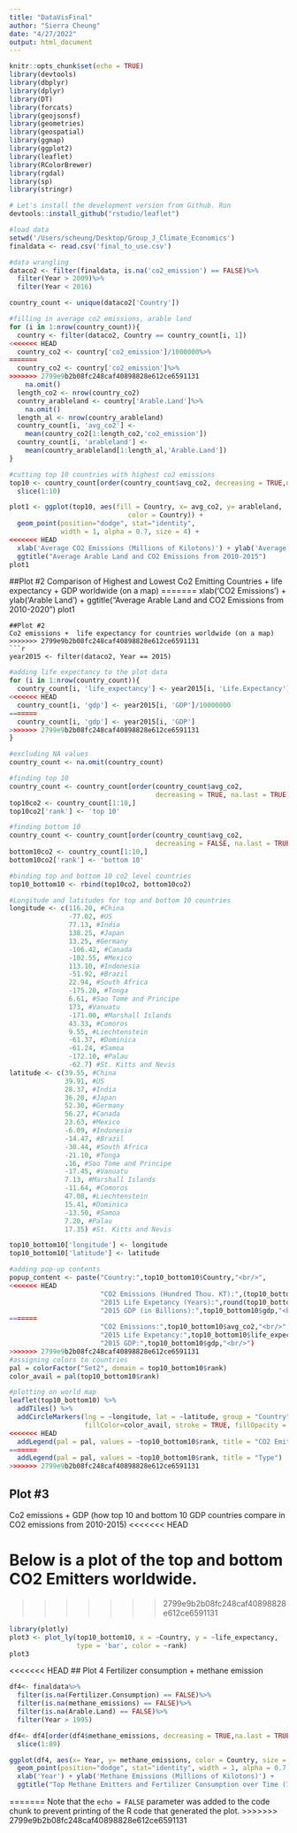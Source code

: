 ```yaml
---
title: "DataVisFinal"
author: "Sierra Cheung"
date: "4/27/2022"
output: html_document
---
```


```r
knitr::opts_chunk$set(echo = TRUE)
library(devtools)
library(dbplyr)
library(dplyr)
library(DT)
library(forcats)
library(geojsonsf)
library(geometries)
library(geospatial)
library(ggmap)
library(ggplot2)
library(leaflet)
library(RColorBrewer)
library(rgdal)
library(sp)
library(stringr)

# Let's install the development version from Github. Run
devtools::install_github("rstudio/leaflet")
```

```r
#load data
setwd('/Users/scheung/Desktop/Group_J_Climate_Economics')
finaldata <- read.csv('final_to_use.csv')
```
```r
#data wrangling
dataco2 <- filter(finaldata, is.na('co2_emission') == FALSE)%>%
  filter(Year > 2009)%>%
  filter(Year < 2016)
```

```r
country_count <- unique(dataco2['Country'])

#filling in average co2 emissions, arable land
for (i in 1:nrow(country_count)){
  country <- filter(dataco2, Country == country_count[i, 1])
<<<<<<< HEAD
  country_co2 <- country['co2_emission']/1000000%>%
=======
  country_co2 <- country['co2_emission']%>%
>>>>>>> 2799e9b2b08fc248caf40898828e612ce6591131
    na.omit()
  length_co2 <- nrow(country_co2)
  country_arableland <- country['Arable.Land']%>%
    na.omit()
  length_al <- nrow(country_arableland)
  country_count[i, 'avg_co2'] <-
    mean(country_co2[1:length_co2,'co2_emission'])
  country_count[i, 'arableland'] <- 
    mean(country_arableland[1:length_al,'Arable.Land'])
}

#cutting top 10 countries with highest co2 emissions
top10 <- country_count[order(country_count$avg_co2, decreasing = TRUE,na.last = TRUE),] %>%
  slice(1:10)
```

```r
plot1 <- ggplot(top10, aes(fill = Country, x= avg_co2, y= arableland, 
                              color = Country)) + 
  geom_point(position="dodge", stat="identity", 
             width = 1, alpha = 0.7, size = 4) +
<<<<<<< HEAD
  xlab('Average CO2 Emissions (Millions of Kilotons)') + ylab('Average Arable Land') + 
  ggtitle("Average Arable Land and CO2 Emissions from 2010-2015")
plot1
```
##Plot #2
Comparison of Highest and Lowest Co2 Emitting Countries +  life expectancy + GDP worldwide (on a map)
=======
  xlab('CO2 Emissions') + ylab('Arable Land') + 
  ggtitle("Average Arable Land and CO2 Emissions from 2010-2020")
plot1
```
##Plot #2
Co2 emissions +  life expectancy for countries worldwide (on a map)
>>>>>>> 2799e9b2b08fc248caf40898828e612ce6591131
```r
year2015 <- filter(dataco2, Year == 2015)
```

```r
#adding life expectancy to the plot data
for (i in 1:nrow(country_count)){
  country_count[i, 'life_expectancy'] <- year2015[i, 'Life.Expectancy']
<<<<<<< HEAD
  country_count[i, 'gdp'] <- year2015[i, 'GDP']/10000000
=======
  country_count[i, 'gdp'] <- year2015[i, 'GDP']
>>>>>>> 2799e9b2b08fc248caf40898828e612ce6591131
}

#excluding NA values
country_count <- na.omit(country_count)
```

```r
#finding top 10
country_count <- country_count[order(country_count$avg_co2, 
                                     decreasing = TRUE, na.last = TRUE),]
top10co2 <- country_count[1:10,]
top10co2['rank'] <- 'top 10'

#finding bottom 10
country_count <- country_count[order(country_count$avg_co2, 
                                     decreasing = FALSE, na.last = TRUE),]
bottom10co2 <- country_count[1:10,]
bottom10co2['rank'] <- 'bottom 10'

#binding top and bottom 10 co2 level countries
top10_bottom10 <- rbind(top10co2, bottom10co2)
```

```r
#Longitude and latitudes for top and bottom 10 countries
longitude <- c(116.20, #China
               -77.02, #US
               77.13, #India
               138.25, #Japan
               13.25, #Germany
               -106.42, #Canada
               -102.55, #Mexico
               113.10, #Indonesia
               -51.92, #Brazil
               22.94, #South Africa
               -175.20, #Tonga
               6.61, #Sao Tome and Principe
               173, #Vanuatu
               -171.00, #Marshall Islands
               43.33, #Comoros
               9.55, #Liechtenstein
               -61.37, #Dominica
               -61.24, #Samoa
               -172.10, #Palau
               -62.7) #St. Kitts and Nevis
latitude <- c(39.55, #China
              39.91, #US
              28.37, #India
              36.20, #Japan
              52.30, #Germany
              56.27, #Canada
              23.63, #Mexico
              -6.09, #Indonesia
              -14.47, #Brazil
              -30.44, #South Africa
              -21.10, #Tonga
              .16, #Sao Tome and Principe
              -17.45, #Vanuatu
              7.13, #Marshall Islands
              -11.64, #Comoros
              47.08, #Liechtenstein
              15.41, #Dominica
              -13.50, #Samoa
              7.20, #Palau
              17.35) #St. Kitts and Nevis

top10_bottom10['longitude'] <- longitude
top10_bottom10['latitude'] <- latitude
```

```r
#adding pop-up contents
popup_content <- paste("Country:",top10_bottom10$Country,"<br/>",
<<<<<<< HEAD
                       "CO2 Emissions (Hundred Thou. KT):",(top10_bottom10$avg_co2)*1000,"<br/>",
                       "2015 Life Expetancy (Years):",round(top10_bottom10$life_expectancy, digits = 3),"<br/>",
                       "2015 GDP (in Billions):",top10_bottom10$gdp,"<br/>")
=======
                       "CO2 Emissions:",top10_bottom10$avg_co2,"<br/>",
                       "2015 Life Expetancy:",top10_bottom10$life_expectancy,"<br/>",
                       "2015 GDP:",top10_bottom10$gdp,"<br/>")
>>>>>>> 2799e9b2b08fc248caf40898828e612ce6591131
#assigning colors to countries
pal = colorFactor("Set2", domain = top10_bottom10$rank)
color_avail = pal(top10_bottom10$rank)

#plotting on world map
leaflet(top10_bottom10) %>%
  addTiles() %>%
  addCircleMarkers(lng = ~longitude, lat = ~latitude, group = "Country",
                   fillColor=color_avail, stroke = TRUE, fillOpacity = 1, popup = popup_content)%>%
<<<<<<< HEAD
  addLegend(pal = pal, values = ~top10_bottom10$rank, title = "CO2 Emitters")
=======
  addLegend(pal = pal, values = ~top10_bottom10$rank, title = "Type")
>>>>>>> 2799e9b2b08fc248caf40898828e612ce6591131
```

## Plot #3
Co2 emissions + GDP (how top 10 and bottom 10 GDP countries compare in CO2 emissions from 2010-2015)
<<<<<<< HEAD

Below is a plot of the top and bottom CO2 Emitters worldwide. 
=======
>>>>>>> 2799e9b2b08fc248caf40898828e612ce6591131
```r
library(plotly)
plot3 <- plot_ly(top10_bottom10, x = ~Country, y = ~life_expectancy, 
                 type = 'bar', color = ~rank)
plot3
```
<<<<<<< HEAD
## Plot 4
Fertilizer consumption + methane emission
```r
df4<- finaldata%>%
  filter(is.na(Fertilizer.Consumption) == FALSE)%>%
  filter(is.na(methane_emissions) == FALSE)%>%
  filter(is.na(Arable.Land) == FALSE)%>%
  filter(Year > 1995)

df4<- df4[order(df4$methane_emissions, decreasing = TRUE,na.last = TRUE),]%>% 
  slice(1:89)

ggplot(df4, aes(x= Year, y= methane_emissions, color = Country, size = Fertilizer.Consumption)) + 
  geom_point(position="dodge", stat="identity", width = 1, alpha = 0.7, na.rm = TRUE)+
  xlab('Year') + ylab('Methane Emissions (Millions of Kilotons)') + 
  ggtitle("Top Methane Emitters and Fertilizer Consumption over Time (1995-2020)")
```
=======
Note that the `echo = FALSE` parameter was added to the code chunk to prevent printing of the R code that generated the plot.
>>>>>>> 2799e9b2b08fc248caf40898828e612ce6591131
